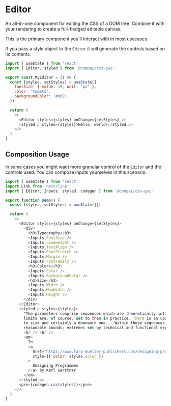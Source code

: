 
# Editor

<FirstParagraph>
  An all-in-one component for editing the CSS of a DOM tree. Combine it with
  your rendering to create a full-fledged editable canvas.
</FirstParagraph>

This is the primary component you'll interact with in most usecases.

If you pass a style object to the `Editor` it will generate the controls based
on its contents.

```js
import { useState } from 'react'
import { Editor, styled } from '@compai/css-gui'

export const MyEditor = () => {
  const [styles, setStyles] = useState({
    fontSize: { value: 16, unit: 'px' },
    color: 'tomato',
    backgroundColor: '#000',
  })

  return (
    <>
      <Editor styles={styles} onChange={setStyles} />
      <styled.p styles={styles}>Hello, world!</styled.p>
    </>
  )
}
```

## Composition Usage

In some cases you might want more granular control of the `Editor` and the controls
used. You can compose inputs yourselves in this scenario:

```js
import { useState } from 'react'
import Link from 'next/link'
import { Editor, Inputs, styled, codegen } from '@compai/css-gui'

export function Demo() {
  const [styles, setStyles] = useState({})

  return (
    <>
      <Editor styles={styles} onChange={setStyles}>
        <div>
          <h3>Typography</h3>
          <Inputs.FontSize />
          <Inputs.LineHeight />
          <Inputs.TextAlign />
          <Inputs.FontStretch />
          <Inputs.Margin />
          <Inputs.FontFamily />
          <h3>Colors</h3>
          <Inputs.Color />
          <Inputs.BackgroundColor />
          <h3>Size</h3>
          <Inputs.Width />
          <Inputs.MaxWidth />
          <Inputs.Height />
        </div>
      </Editor>
      <styled.p styles={styles}>
        “The parameters comprise sequences which are theoretically infinite but
        limits are, of course, set to them in practice. There is an upward limit
        to size and certainly a downward one... Within these sequences there are
        reasonable bounds; extremes set by technical and functional experience”
        <br /> <br />
        <em>
          In
          <a
            href="https://www.lars-mueller-publishers.com/designing-programmes-0"
            style={{ color: styles.color }}
          >
            Designing Programmes
          </a> by Karl Gerstner
        </em>
      </styled.p>
      <pre>{codegen.css(styles)}</pre>
    </>
  )
}
```
